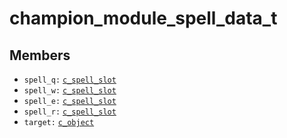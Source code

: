 # champion_module_spell_data_t

## Members

- `spell_q:` [`c_spell_slot`](/classes/c_spell_slot)
- `spell_w:` [`c_spell_slot`](/classes/c_spell_slot)
- `spell_e:` [`c_spell_slot`](/classes/c_spell_slot)
- `spell_r:` [`c_spell_slot`](/classes/c_spell_slot)
- `target:` [`c_object`](/classes/c_object)
